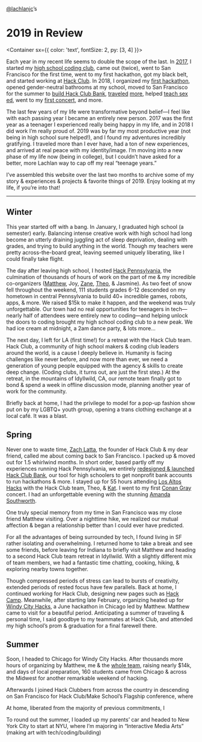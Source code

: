 
<Banner>

<Container variant="wide">

[@lachlanjc](https://lachlanjc.com)’s

# 2019 <span>in Review</span>

</Container>

</Banner>

<Container sx={{ color: 'text', fontSize: 2, py: [3, 4] }}>

<BaseStyles>

Each year in my recent life seems to double the scope of the last. In
[2017](https://lachlanjc.me/2017), I started my [high school coding
club](https://twitter.com/zachlatta/status/955522122750701568?s=20), came out
(twice), went to San Francisco for the first time, went to my first hackathon,
got my black belt, and started working at [Hack Club](https://hackclub.com). In
2018, I organized my [first hackathon](https://hackhappyvalley.com), opened
gender-neutral bathrooms at my school, moved to San Francisco for the summer to
[build Hack Club
Bank](https://medium.com/hackclub/a-bank-for-student-hackers-e5d894ea5375),
[traveled](https://hackchicago.io)
[more](https://www.instagram.com/p/BmI9vIqnRqP/), helped [teach sex
ed](https://gasp.netlify.com), went to my [first
concert](https://www.instagram.com/p/Bop7pA2nova/), and more.

The last few years of my life were transformative beyond belief—I feel like with
each passing year I became an entirely new person. 2017 was the first year as a
teenager I experienced really being happy in my life, and in 2018 I did work I’m
really proud of. 2019 was by far my most productive year (not being in high
school sure helped!), and I found my adventures incredibly gratifying. I
traveled more than I ever have, had a ton of new experiences, and arrived at
real peace with my identity/image. I’m moving into a new phase of my life now
(being in college), but I couldn’t have asked for a better, more Lachlan way to
cap off my real “teenage years.”

I’ve assembled this website over the last two months to archive some of my story
& experiences & projects & favorite things of 2019. Enjoy looking at my life, if
you’re into that!

***

## Winter

This year started off with a bang. In January, I graduated high school (a
semester) early. Balancing intense creative work with high school had long
become an utterly draining juggling act of sleep deprivation, dealing with
grades, and trying to build anything in the world. Though my teachers were
pretty across-the-board great, leaving seemed uniquely liberating, like I could
finally take flight.

The day after leaving high school, I hosted [Hack
Pennsylvania](https://hackpenn.com), the culmination of thousands of hours of
work on the part of me & my incredible co-organizers
([Matthew](https://matthewstanciu.me/), Joy, [Zane](https://zane.sh/),
[Theo](https://tmb.sh/), & Jasmine). As two feet of snow fell throughout the
weekend, 111 students grades 6-12 descended on my hometown in central
Pennsylvania to build 40+ incredible games, robots, apps, & more. We raised $15k
to make it happen, and the weekend was truly unforgettable. Our town had no real
opportunities for teenagers in tech—nearly half of attendees were entirely new
to coding—and helping unlock the doors to coding brought my high school coding
club to a new peak. We had ice cream at midnight, a 2am dance party, & lots
more…

The next day, I left for LA (first time!) for a retreat with the Hack Club team.
Hack Club, a community of high school makers & coding club leaders around the
world, is a cause I deeply believe in. Humanity is facing challenges like never
before, and now more than ever, we need a generation of young people equipped
with the agency & skills to create deep change. (Coding clubs, it turns out, are
just the first step.) At the retreat, in the mountains of Idyllwild, CA, our
remote team finally got to bond & spend a week in offline discussion mode,
planning another year of work for the community.

Briefly back at home, I had the privilege to model for a pop-up fashion show put
on by my LGBTQ+ youth group, opening a trans clothing exchange at a local café.
It was a blast.

## Spring

Never one to waste time, [Zach Latta](https://zachlatta.com/), the founder of
Hack Club & my dear friend, called me about coming back to San Francisco. I
packed up & moved out for 1.5 whirlwind months. In short order, based partly off
my experiences running Hack Pennsylvania, we entirely [redesigned & launched
Hack Club Bank](https://hackclub.com/bank/), our tool for high schoolers to get
nonprofit bank accounts to run hackathons & more. I stayed up for 55 hours
attending [Los Altos Hacks](https://www.losaltoshacks.com/) with the Hack Club
team, Theo, & [Kat](https://katmh.com). I went to my first [Conan
Gray](https://g.co/kgs/v6vw2S) concert. I had an unforgettable evening with the
stunning [Amanda Southworth](https://twitter.com/amndasuthwrth).

One truly special memory from my time in San Francisco was my close friend
Matthew visiting. Over a nighttime hike, we realized our mutual affection &
began a relationship better than I could ever have predicted.

For all the advantages of being surrounded by tech, I found living in SF rather
isolating and overwhelming. I returned home to take a break and see some
friends, before leaving for Indiana to briefly visit Matthew and heading to a
second Hack Club team retreat in Idyllwild. With a slightly different mix of
team members, we had a fantastic time chatting, cooking, hiking, & exploring
nearby towns together.

Though compressed periods of stress can lead to bursts of creativity, extended
periods of rested focus have few parallels. Back at home, I continued working
for Hack Club, designing new pages such as [Hack
Camp](https://hackclub.com/camp/). Meanwhile, after starting late February,
organizing heated up for [Windy City Hacks](https://windyhacks.com), a June
hackathon in Chicago led by Matthew. Matthew came to visit for a beautiful
period. Anticipating a summer of traveling & personal time, I said goodbye to my
teammates at Hack Club, and attended my high school’s prom & graduation for a
final farewell there.

## Summer

Soon, I headed to Chicago for Windy City Hacks. After thousands more hours of
organizing by Matthew, me & the [whole
team](https://2019.windyhacks.com/#leadership), raising nearly $14k, and days of
local preparation, 160 students came from Chicago & across the Midwest for
another remarkable weekend of hacking.

Afterwards I joined Hack Clubbers from across the country in descending on San
Francisco for Hack Club/Make School’s Flagship conference, where 

At home, liberated from the majority of previous commitments, I 

To round out the summer, I loaded up my parents’ car and headed to New York City
to start at NYU, where I’m majoring in “Interactive Media Arts” (making art with
tech/coding/building)

</BaseStyles>

</Container>
